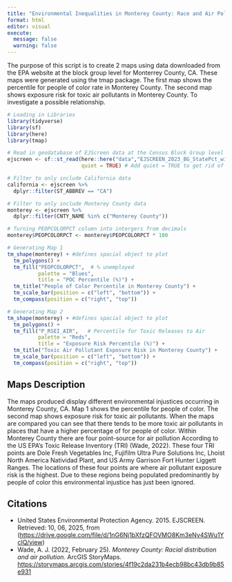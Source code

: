 ```yaml
---
title: "Environmental Inequalities in Monterey County: Race and Air Pollution"
format: html
editor: visual
execute:
  message: false
  warning: false
---
```


The purpose of this script is to create 2 maps using data downloaded from the EPA website at the block group level for Monterrey County, CA. These maps were generated using the tmap package. The first map shows the percentile for people of color rate in Monterey County. The second map shows exposure risk for toxic air pollutants in Monterey County. To investigate a possible relationship.

```r
# Loading in Libraries
library(tidyverse)
library(sf)
library(here)
library(tmap)
```

```r
# Read in geodatabase of EJScreen data at the Census Block Group level
ejscreen <- sf::st_read(here::here("data","EJSCREEN_2023_BG_StatePct_with_AS_CNMI_GU_VI.gdb"), 
                        quiet = TRUE) # Add quiet = TRUE to get rid of informational output
```

```r
# Filter to only include California data
california <- ejscreen %>%
  dplyr::filter(ST_ABBREV == "CA") 

# Filter to only include Monterey County data
monterey <- ejscreen %>%
  dplyr::filter(CNTY_NAME %in% c("Monterey County"))
```

```r
# Turning PEOPCOLORPCT column into intergers from decimals
monterey$PEOPCOLORPCT <- monterey$PEOPCOLORPCT * 100
```

```r
# Generating Map 1
tm_shape(monterey) + #defines spacial object to plot
  tm_polygons() +
  tm_fill("PEOPCOLORPCT",  # % unemployed
          palette = "Blues", 
          title = "POC Percentile (%)") + 
  tm_title("People of Color Percentile in Monterey County") +
  tm_scale_bar(position = c("left", "bottom")) +
  tm_compass(position = c("right", "top"))
```

```r
# Generating Map 2
tm_shape(monterey) + #defines spacial object to plot
  tm_polygons() +
  tm_fill("P_RSEI_AIR",   # Percentile for Toxic Releases to Air
          palette = "Reds", 
          title = "Exposure Risk Percentile (%)") + 
  tm_title("Toxic Air Pollutant Exposure Risk in Monterey County") +
  tm_scale_bar(position = c("left", "bottom")) +
  tm_compass(position = c("right", "top"))
```

## Maps Description

The maps produced display different environmental injustices occurring in Monterey County, CA. Map 1 shows the percentile for people of color. The second map shows exposure risk for toxic air pollutants. When the maps are compared you can see that there tends to be more toxic air pollutants in places that have a higher percentage of for people of color. Within Monterey County there are four point-source for air pollution According to the US EPA's Toxic Release Inventory (TRI) (Wade, 2022). These four TRI points are Dole Fresh Vegetables Inc, Fujifilm Ultra Pure Solutions Inc, Lhoist North America Natividad Plant, and US Army Garrison Fort Hunter Liggett Ranges. The locations of these four points are where air pollutant exposure risk is the highest. Due to these regions being populated predominantly by people of color this environmental injustice has just been ignored.

## Citations

-   United States Environmental Protection Agency. 2015. EJSCREEN. Retrieved: 10, 06, 2025, from (<https://drive.google.com/file/d/1nG6Nj1bXfzQFOVMO8Km3eNy4SWu1YcIQ/view>)
-   Wade, A. J. (2022, February 25). *Monterey County: Racial distribution and air pollution.* ArcGIS StoryMaps. [https://storymaps.arcgis.com/stories/4f19c2da231b4ecb98bc43db9b85e931](https://storymaps.arcgis.com/stories/4f19c2da231b4ecb98bc43db9b85e931?utm_source=chatgpt.com)
